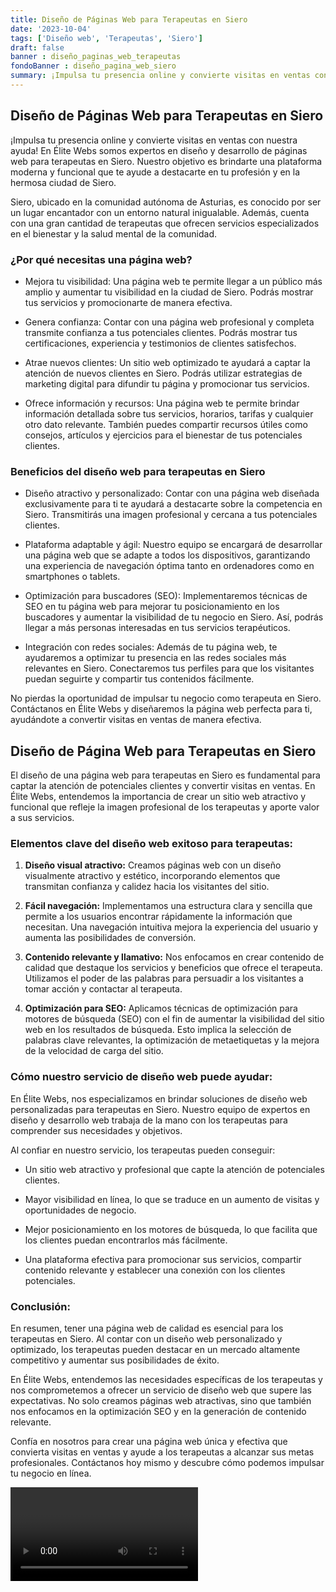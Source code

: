 ```yaml
---
title: Diseño de Páginas Web para Terapeutas en Siero
date: '2023-10-04'
tags: ['Diseño web', 'Terapeutas', 'Siero']
draft: false
banner : diseño_paginas_web_terapeutas
fondoBanner : diseño_pagina_web_siero
summary: ¡Impulsa tu presencia online y convierte visitas en ventas con nuestra ayuda! En Élite Webs somos expertos en diseño y desarrollo de páginas web para terapeutas en Siero. Nuestro objetivo es brindarte una plataforma moderna y funcional que te ayude a destacarte en tu profesión y en la hermosa ciudad de Siero.
---
```


## Diseño de Páginas Web para Terapeutas en Siero

¡Impulsa tu presencia online y convierte visitas en ventas con nuestra ayuda! En Élite Webs somos expertos en diseño y desarrollo de páginas web para terapeutas en Siero. Nuestro objetivo es brindarte una plataforma moderna y funcional que te ayude a destacarte en tu profesión y en la hermosa ciudad de Siero.

Siero, ubicado en la comunidad autónoma de Asturias, es conocido por ser un lugar encantador con un entorno natural inigualable. Además, cuenta con una gran cantidad de terapeutas que ofrecen servicios especializados en el bienestar y la salud mental de la comunidad.

### ¿Por qué necesitas una página web?

- Mejora tu visibilidad: Una página web te permite llegar a un público más amplio y aumentar tu visibilidad en la ciudad de Siero. Podrás mostrar tus servicios y promocionarte de manera efectiva.

- Genera confianza: Contar con una página web profesional y completa transmite confianza a tus potenciales clientes. Podrás mostrar tus certificaciones, experiencia y testimonios de clientes satisfechos.

- Atrae nuevos clientes: Un sitio web optimizado te ayudará a captar la atención de nuevos clientes en Siero. Podrás utilizar estrategias de marketing digital para difundir tu página y promocionar tus servicios.

- Ofrece información y recursos: Una página web te permite brindar información detallada sobre tus servicios, horarios, tarifas y cualquier otro dato relevante. También puedes compartir recursos útiles como consejos, artículos y ejercicios para el bienestar de tus potenciales clientes.

### Beneficios del diseño web para terapeutas en Siero

- Diseño atractivo y personalizado: Contar con una página web diseñada exclusivamente para ti te ayudará a destacarte sobre la competencia en Siero. Transmitirás una imagen profesional y cercana a tus potenciales clientes.

- Plataforma adaptable y ágil: Nuestro equipo se encargará de desarrollar una página web que se adapte a todos los dispositivos, garantizando una experiencia de navegación óptima tanto en ordenadores como en smartphones o tablets.

- Optimización para buscadores (SEO): Implementaremos técnicas de SEO en tu página web para mejorar tu posicionamiento en los buscadores y aumentar la visibilidad de tu negocio en Siero. Así, podrás llegar a más personas interesadas en tus servicios terapéuticos.

- Integración con redes sociales: Además de tu página web, te ayudaremos a optimizar tu presencia en las redes sociales más relevantes en Siero. Conectaremos tus perfiles para que los visitantes puedan seguirte y compartir tus contenidos fácilmente.

No pierdas la oportunidad de impulsar tu negocio como terapeuta en Siero. Contáctanos en Élite Webs y diseñaremos la página web perfecta para ti, ayudándote a convertir visitas en ventas de manera efectiva.

<GifSeo />

<Cta />

## Diseño de Página Web para Terapeutas en Siero

El diseño de una página web para terapeutas en Siero es fundamental para captar la atención de potenciales clientes y convertir visitas en ventas. En Élite Webs, entendemos la importancia de crear un sitio web atractivo y funcional que refleje la imagen profesional de los terapeutas y aporte valor a sus servicios.

### Elementos clave del diseño web exitoso para terapeutas:

1. **Diseño visual atractivo:** Creamos páginas web con un diseño visualmente atractivo y estético, incorporando elementos que transmitan confianza y calidez hacia los visitantes del sitio.

2. **Fácil navegación:** Implementamos una estructura clara y sencilla que permite a los usuarios encontrar rápidamente la información que necesitan. Una navegación intuitiva mejora la experiencia del usuario y aumenta las posibilidades de conversión.

3. **Contenido relevante y llamativo:** Nos enfocamos en crear contenido de calidad que destaque los servicios y beneficios que ofrece el terapeuta. Utilizamos el poder de las palabras para persuadir a los visitantes a tomar acción y contactar al terapeuta.

4. **Optimización para SEO:** Aplicamos técnicas de optimización para motores de búsqueda (SEO) con el fin de aumentar la visibilidad del sitio web en los resultados de búsqueda. Esto implica la selección de palabras clave relevantes, la optimización de metaetiquetas y la mejora de la velocidad de carga del sitio.

### Cómo nuestro servicio de diseño web puede ayudar:

En Élite Webs, nos especializamos en brindar soluciones de diseño web personalizadas para terapeutas en Siero. Nuestro equipo de expertos en diseño y desarrollo web trabaja de la mano con los terapeutas para comprender sus necesidades y objetivos.

Al confiar en nuestro servicio, los terapeutas pueden conseguir:

- Un sitio web atractivo y profesional que capte la atención de potenciales clientes.

- Mayor visibilidad en línea, lo que se traduce en un aumento de visitas y oportunidades de negocio.

- Mejor posicionamiento en los motores de búsqueda, lo que facilita que los clientes puedan encontrarlos más fácilmente.

- Una plataforma efectiva para promocionar sus servicios, compartir contenido relevante y establecer una conexión con los clientes potenciales.

### Conclusión:

En resumen, tener una página web de calidad es esencial para los terapeutas en Siero. Al contar con un diseño web personalizado y optimizado, los terapeutas pueden destacar en un mercado altamente competitivo y aumentar sus posibilidades de éxito.

En Élite Webs, entendemos las necesidades específicas de los terapeutas y nos comprometemos a ofrecer un servicio de diseño web que supere las expectativas. No solo creamos páginas web atractivas, sino que también nos enfocamos en la optimización SEO y en la generación de contenido relevante.

Confía en nosotros para crear una página web única y efectiva que convierta visitas en ventas y ayude a los terapeutas a alcanzar sus metas profesionales. Contáctanos hoy mismo y descubre cómo podemos impulsar tu negocio en línea.

<Video />

<CtaBot job='Terapeutas' city='Siero'/>

<Gmaps query='Siero+españa+maps' />